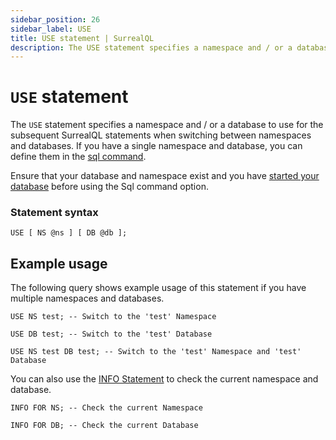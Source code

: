 ```yaml
---
sidebar_position: 26
sidebar_label: USE
title: USE statement | SurrealQL
description: The USE statement specifies a namespace and / or a database to use for the subsequent SurrealQL statements when switching between namespaces and databases.
---
```


# `USE` statement

The `USE` statement specifies a namespace and / or a database to use for the subsequent SurrealQL statements when switching between namespaces and databases. If you have a single namespace and database, you can define them in the [sql command](/docs/surrealdb/cli/sql#example-usage).

Ensure that your database and namespace exist and you have [started your database](/docs/surrealdb/cli/start) before using the Sql command option.


### Statement syntax

```syntax title="SurrealQL Syntax"
USE [ NS @ns ] [ DB @db ];
```

## Example usage

The following query shows example usage of this statement if you have multiple namespaces and databases.

```surql
USE NS test; -- Switch to the 'test' Namespace
```
```surql
USE DB test; -- Switch to the 'test' Database
```
```surql
USE NS test DB test; -- Switch to the 'test' Namespace and 'test' Database
```

You can also use the [INFO Statement](/docs/surrealql/statements/info) to check the current namespace and database.

```surql
INFO FOR NS; -- Check the current Namespace
```
```surql
INFO FOR DB; -- Check the current Database
```
